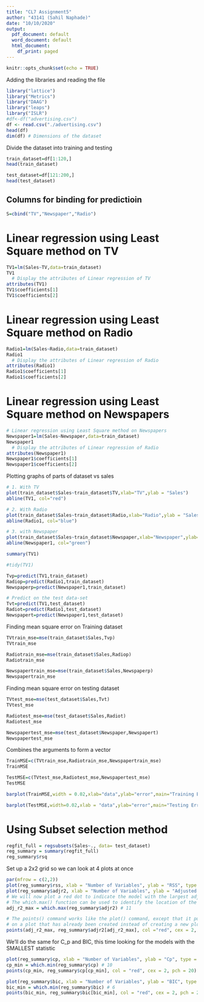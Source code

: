 ```yaml
---
title: "CL7 Assignment5"
author: "43141 (Sahil Naphade)"
date: "10/10/2020"
output:
  pdf_document: default
  word_document: default
  html_document:
    df_print: paged
---
```


```r
knitr::opts_chunk$set(echo = TRUE)
```
Adding the libraries and reading the file
```r
library("lattice")
library("Metrics")
library("DAAG")
library("leaps")
library("ISLR")
#df<-df("advertising.csv")
df <- read.csv("./advertising.csv")
head(df)
dim(df) # Dimensions of the dataset
```
Divide the dataset into training and testing
```r
train_dataset=df[1:120,]
head(train_dataset)

test_dataset=df[121:200,]
head(test_dataset)
```

## Columns for binding for predictioin
```r
S=cbind("TV","Newspaper","Radio")
```
# Linear regression using Least Square method on TV
```r
TV1=lm(Sales~TV,data=train_dataset)
TV1
  # Display the attributes of Linear regression of TV
attributes(TV1)
TV1$coefficients[1]
TV1$coefficients[2]
```
# Linear regression using Least Square method on Radio
```r
Radio1=lm(Sales~Radio,data=train_dataset)
Radio1
  # Display the attributes of Linear regression of Radio
attributes(Radio1)
Radio1$coefficients[1]
Radio1$coefficients[2]
```
# Linear regression using Least Square method on Newspapers
```r
# Linear regression using Least Square method on Newspapers
Newspaper1=lm(Sales~Newspaper,data=train_dataset)
Newspaper1
  # Display the attributes of Linear regression of Radio
attributes(Newspaper1)
Newspaper1$coefficients[1]
Newspaper1$coefficients[2]
```

Plotting graphs of parts of dataset vs sales
```r
# 1. With TV
plot(train_dataset$Sales~train_dataset$TV,xlab="TV",ylab = "Sales")
abline(TV1, col="red")
```

```r
# 2. With Radio
plot(train_dataset$Sales~train_dataset$Radio,xlab="Radio",ylab = "Sales")
abline(Radio1, col="blue")
```

```r
# 3. with Newspaper
plot(train_dataset$Sales~train_dataset$Newspaper,xlab="Newspaper",ylab="Sales")
abline(Newspaper1, col="green")
```

```r
summary(TV1)

#tidy(TV1)

Tvp=predict(TV1,train_dataset)
Radiop=predict(Radio1,train_dataset)
Newspaperp=predict(Newspaper1,train_dataset)

# Predict on the test data-set
Tvt=predict(TV1,test_dataset)
Radiot=predict(Radio1,test_dataset)
Newspapert=predict(Newspaper1,test_dataset)
```
Finding mean square error on Training dataset
```r
TVtrain_mse=mse(train_dataset$Sales,Tvp)
TVtrain_mse

Radiotrain_mse=mse(train_dataset$Sales,Radiop)
Radiotrain_mse

Newspapertrain_mse=mse(train_dataset$Sales,Newspaperp)
Newspapertrain_mse
```

Finding mean square error on testing dataset
```r
TVtest_mse=mse(test_dataset$Sales,Tvt)
TVtest_mse

Radiotest_mse=mse(test_dataset$Sales,Radiot)
Radiotest_mse

Newspapertest_mse=mse(test_dataset$Newspaper,Newspapert)
Newspapertest_mse
```
Combines the arguments to form a vector
```r
TrainMSE=c(TVtrain_mse,Radiotrain_mse,Newspapertrain_mse)  
TrainMSE

TestMSE=c(TVtest_mse,Radiotest_mse,Newspapertest_mse)
TestMSE
```
```r
barplot(TrainMSE,width = 0.02,xlab="data",ylab="error",main="Training Error")
```
```r
barplot(TestMSE,width=0.02,xlab = "data",ylab="error",main="Testing Error")
```
# Using Subset selection method
```r
regfit_full = regsubsets(Sales~., data= test_dataset)
reg_summary = summary(regfit_full)
reg_summary$rsq
```
Set up a 2x2 grid so we can look at 4 plots at once
```r
par(mfrow = c(2,2))
plot(reg_summary$rss, xlab = "Number of Variables", ylab = "RSS", type = "l")
plot(reg_summary$adjr2, xlab = "Number of Variables", ylab = "Adjusted RSq", type = "l")
# We will now plot a red dot to indicate the model with the largest adjusted R^2 statistic.
# The which.max() function can be used to identify the location of the maximum point of a vector
adj_r2_max = which.max(reg_summary$adjr2) # 11

# The points() command works like the plot() command, except that it puts points 
# on a plot that has already been created instead of creating a new plot
points(adj_r2_max, reg_summary$adjr2[adj_r2_max], col ="red", cex = 2, pch = 20)
```
We'll do the same for C_p and BIC, this time looking for the models with the SMALLEST statistic
```r
plot(reg_summary$cp, xlab = "Number of Variables", ylab = "Cp", type = "l")
cp_min = which.min(reg_summary$cp) # 10
points(cp_min, reg_summary$cp[cp_min], col = "red", cex = 2, pch = 20)
```

```r
plot(reg_summary$bic, xlab = "Number of Variables", ylab = "BIC", type = "l")
bic_min = which.min(reg_summary$bic) # 6
points(bic_min, reg_summary$bic[bic_min], col = "red", cex = 2, pch = 20)
```